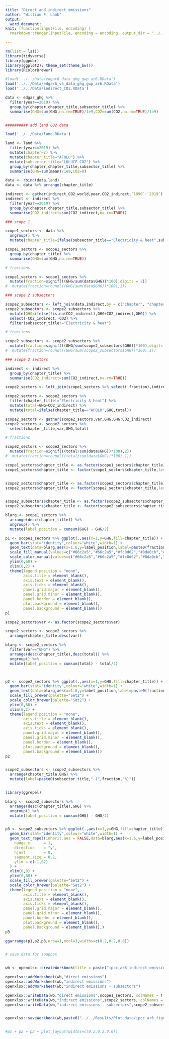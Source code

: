 ```yaml
---
title: "Direct and indirect emissions"
author: "William F. Lamb"
output: 
  word_document:
knit: (function(inputFile, encoding) {
  rmarkdown::render(inputFile, encoding = encoding, output_dir = "../../Results") })

---
```


```r

rm(list = ls())
library(tidyverse)
library(ggpubr)
library(ggplot2); theme_set(theme_bw())
library(RColorBrewer)

#load('../../Data/edgar6_data_ghg_gwp_ar6.RData')
load('../../Data/edgar6_v5_data_ghg_gwp_ar6.RData')
load('../../Data/indirect_CO2.RData')

data <- edgar_ghg %>% 
  filter(year==2019) %>% 
  group_by(chapter,chapter_title,subsector_title) %>% 
  summarise(GHG=sum(GHG,na.rm=TRUE)/1e9,CO2=sum(CO2,na.rm=TRUE)/1e9)


########## add land CO2 data

load('../../Data/land.RData')

land <- land %>%
  filter(year==2019) %>% 
  mutate(chapter=7) %>% 
  mutate(chapter_title="AFOLU") %>% 
  mutate(subsector_title="LULUCF CO2") %>%
  group_by(chapter,chapter_title,subsector_title) %>% 
  summarise(GHG=sum(mean)/1e9,CO2=0)

data <- rbind(data,land)
data <- data %>% arrange(chapter_title)

indirect <- gather(indirect_CO2_world,year,CO2_indirect,`1990`:`2019`)
indirect <- indirect %>% 
  filter(year==2019) %>% 
  group_by(chapter,chapter_title,subsector_title) %>% 
  summarise(CO2_indirect=sum(CO2_indirect,na.rm=TRUE))

### scope 1

scope1_sectors <- data %>% 
  ungroup() %>% 
  mutate(chapter_title=ifelse(subsector_title=="Electricity & heat",subsector_title,chapter_title))

scope1_sectors <- scope1_sectors %>% 
  group_by(chapter_title) %>% 
  summarise(GHG=sum(GHG,na.rm=TRUE))

# fractions

scope1_sectors <- scope1_sectors %>% 
  mutate(fraction=signif(((GHG/sum(data$GHG))*100),digits = 2))
#  mutate(fraction=round(((GHG/sum(data$GHG))*100),1))

### scope 2 subsectors

scope2_subsectors <- left_join(data,indirect,by = c("chapter", "chapter_title", "subsector_title"))
scope2_subsectors <- scope2_subsectors %>% 
  mutate(GHG=ifelse(!is.na(CO2_indirect),GHG+CO2_indirect,GHG)) %>% 
  select(-CO2_indirect,-CO2) %>% 
  filter(subsector_title!="Electricity & heat")

# fractions

scope2_subsectors <- scope2_subsectors %>% 
  mutate(fraction=signif(((GHG/sum(scope2_subsectors$GHG))*100),digits = 2))
#  mutate(fraction=round(((GHG/sum(scope2_subsectors$GHG))*100),1))

### scope 2 sectors

indirect <- indirect %>% 
  group_by(chapter_title) %>% 
  summarise(CO2_indirect=sum(CO2_indirect,na.rm=TRUE))

scope2_sectors <- left_join(scope1_sectors %>% select(-fraction),indirect,by = "chapter_title")

scope2_sectors <- scope2_sectors %>% 
  filter(chapter_title!="Electricity & heat") %>% 
  mutate(total=GHG+CO2_indirect) %>% 
  mutate(total=ifelse(chapter_title=="AFOLU",GHG,total))

scope2_sectors <- gather(scope2_sectors,var,GHG,GHG:CO2_indirect)
scope2_sectors <- scope2_sectors %>% 
  select(chapter_title,var,GHG,total)

# fractions

scope2_sectors <- scope2_sectors %>% 
  mutate(fraction=signif(((total/sum(data$GHG))*100),2))
#  mutate(fraction=round(((total/sum(data$GHG))*100),1))

```

```r


scope1_sectors$chapter_title <- as.factor(scope1_sectors$chapter_title)
scope1_sectors$chapter_title <- factor(scope1_sectors$chapter_title,levels=levels(scope1_sectors$chapter_title)[c(4,3,5,1,6,2)])


scope2_sectors$chapter_title <- as.factor(scope2_sectors$chapter_title)
scope2_sectors$chapter_title <- factor(scope2_sectors$chapter_title,levels=levels(scope2_sectors$chapter_title)[c(3,4,1,5,2)])


scope2_subsectors$chapter_title <- as.factor(scope2_subsectors$chapter_title)
scope2_subsectors$chapter_title <- factor(scope2_subsectors$chapter_title,levels=levels(scope2_subsectors$chapter_title)[c(3,4,1,5,2)])


```

```r

blarg <- scope1_sectors %>% 
  arrange(desc(chapter_title)) %>% 
  ungroup() %>% 
  mutate(label_position = cumsum(GHG) - GHG/2)

p1 <- scope1_sectors %>% ggplot(.,aes(x=1,y=GHG,fill=chapter_title)) +
  geom_bar(stat="identity",colour="white",width=1) +
  geom_text(data=blarg,aes(x=1.6,y=label_position,label=paste0(fraction,"%"),color=chapter_title),hjust=0) +
  scale_fill_manual(values=c("#66c2a5","#66c2a5","#fc8d62","#8da0cb","#e78ac3","#a6d854")) +
  scale_color_manual(values=c("#66c2a5","#66c2a5","#fc8d62","#8da0cb","#e78ac3","#a6d854")) +
  ylim(0,60) +
  xlim(0,2) +
  theme(legend.position = "none",
        axis.title = element_blank(),
        axis.text = element_blank(),
        axis.ticks = element_blank(),
        panel.grid.major = element_blank(),
        panel.grid.minor = element_blank(),
        panel.border = element_blank(),
        plot.background = element_blank(),
        panel.background = element_blank())
p1

scope2_sectors$var <- as.factor(scope2_sectors$var)

scope2_sectors <- scope2_sectors %>% 
  arrange(chapter_title,desc(var))

blarg <- scope2_sectors %>% 
  filter(var=="GHG") %>% 
  arrange(desc(chapter_title),desc(total)) %>% 
  ungroup() %>% 
  mutate(label_position = cumsum(total) - total/2)



p2 <- scope2_sectors %>% ggplot(.,aes(x=1,y=GHG,fill=chapter_title)) +
  geom_bar(stat="identity",colour="white",width=1) +
  geom_text(data=blarg,aes(x=1.6,y=label_position,label=paste0(fraction,"%"),color=chapter_title),hjust=0) +
  scale_fill_brewer(palette="Set2") +
  scale_color_brewer(palette="Set2") +
  ylim(0,60) +
  xlim(0,2) +
  theme(legend.position = "none",
        axis.title = element_blank(),
        axis.text = element_blank(),
        axis.ticks = element_blank(),
        panel.grid.major = element_blank(),
        panel.grid.minor = element_blank(),
        panel.border = element_blank(),
        plot.background = element_blank(),
        panel.background = element_blank())
p2


scope2_subsectors <- scope2_subsectors %>% 
  arrange(chapter_title,GHG) %>% 
  mutate(label=paste0(subsector_title," (",fraction,"%)"))


library(ggrepel)

blarg <- scope2_subsectors %>% 
  arrange(desc(chapter_title),GHG) %>% 
  ungroup() %>% 
  mutate(label_position = cumsum(GHG) - GHG/2)


p3 <- scope2_subsectors %>% ggplot(.,aes(x=1,y=GHG,fill=chapter_title)) +
  geom_bar(stat="identity",colour="white",width=1) +
  geom_text_repel(inherit.aes = FALSE,data=blarg,aes(x=1.6,y=label_position,label=label,color=chapter_title),
    nudge_x      = 1,
    direction    = "y",
    hjust        = 0,
    segment.size = 0.2,
    ylim = c(-1,62)
  ) +
  xlim(0,8) +
  ylim(0,60) +
  scale_fill_brewer(palette="Set2") +
  scale_color_brewer(palette="Set2") +
  theme(legend.position = "none",
        axis.title = element_blank(),
        axis.text = element_blank(),
        axis.ticks = element_blank(),
        panel.grid.major = element_blank(),
        panel.grid.minor = element_blank(),
        panel.border = element_blank(),
        plot.background = element_blank(),
        panel.background = element_blank(),)
p3

```


```r

ggarrange(p1,p2,p3,nrow=1,ncol=3,widths=c(0.2,0.2,0.6))


# save data for soapbox


wb <- openxlsx::createWorkbook(title = paste("ipcc_ar6_indirect_emissions"))

openxlsx::addWorksheet(wb,"direct emissions")
openxlsx::addWorksheet(wb,"indirect emissions")
openxlsx::addWorksheet(wb,"indirect emissions - subsectors")

openxlsx::writeData(wb,"direct emissions",scope1_sectors, colNames = T, rowNames = F)
openxlsx::writeData(wb,"indirect emissions",scope2_sectors, colNames = T, rowNames = F)
openxlsx::writeData(wb,"indirect emissions - subsectors",scope2_subsectors, colNames = T, rowNames = F)


openxlsx::saveWorkbook(wb,paste0("../../Results/Plot data/ipcc_ar6_figure_spm_sectors",".xlsx"),overwrite=T)


#p1 + p2 + p3 + plot_layout(widths=c(0.2,0.2,0.6))

```
